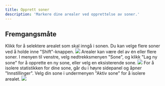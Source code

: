 ```yaml
---
title: Opprett soner
description: 'Markere dine arealer ved opprettelse av soner.'
---
```


## Fremgangsmåte

<Steps>
  <Step title="Velg en areal">
    Klikk for å selektere arealet som skal inngå i sonen.
    <Tip>
      Du kan velge flere soner ved å holde inne "Shift"-knappen.
    </Tip>
    <Frame type="glass">
        <img src="/images/engine/arealer/opprette-soner/steg-1.png" />
    </Frame>
  </Step>
  <Step title="Opprett sone">
    <Info>
      Arealer kan være del av én eller flere soner.
    </Info>
    I menyen til venstre, velg nedtrekksmenyen "Sone", og klikk "Lag ny sone" for å opprette en ny sone, eller velg en eksisterende sone.
    <Frame type="glass">
        <img src="/images/engine/arealer/opprette-soner/steg-2.png" />
    </Frame>
  </Step>
  <Step title="Aktiver sone">
    For å isolere statistikken for dine sone, går du i høyre sidepanel og åpner "Innstillinger". Velg din sone i undermenyen "Aktiv sone" for å isolere arealet.
    <Frame type="glass">
        <img src="/images/engine/arealer/opprette-soner/steg-3.png" />
    </Frame>
  </Step>
</Steps>
